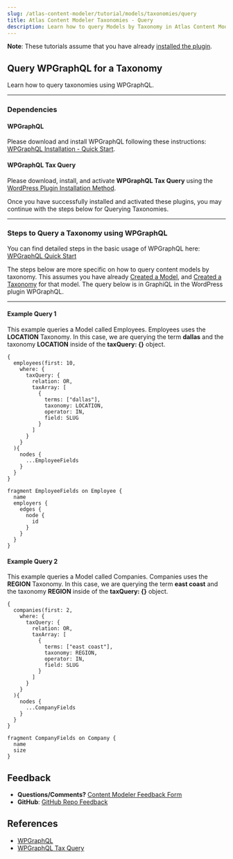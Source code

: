 ```yaml
---
slug: /atlas-content-modeler/tutorial/models/taxonomies/query
title: Atlas Content Modeler Taxonomies - Query
description: Learn how to query Models by Taxonomy in Atlas Content Modeler.
---
```


**Note**: These tutorials assume that you have already [installed the plugin](../../../introduction.mdx).

## Query WPGraphQL for a Taxonomy

Learn how to query taxonomies using WPGraphQL.

---

### Dependencies

#### WPGraphQL

Please download and install WPGraphQL following these instructions: [WPGraphQL Installation - Quick Start](https://www.wpgraphql.com/docs/quick-start/).

#### WPGraphQL Tax Query

Please download, install, and activate **WPGraphQL Tax Query** using the [WordPress Plugin Installation Method](https://wordpress.org/support/article/managing-plugins/#automatic-plugin-installation).

Once you have successfully installed and activated these plugins, you may continue with the steps below for Querying Taxonomies.

---

### Steps to Query a Taxonomy using WPGraphQL

You can find detailed steps in the basic usage of WPGraphQL here: [WPGraphQL Quick Start](https://www.wpgraphql.com/docs/quick-start/)

The steps below are more specific on how to query content models by taxonomy. This assumes you have already [Created a Model](../create.mdx), and [Created a Taxonomy](create.mdx) for that model. The query below is in GraphiQL in the WordPress plugin WPGraphQL.

---

#### Example Query 1

This example queries a Model called Employees. Employees uses the **LOCATION** Taxonomy. In this case, we are querying the term **dallas** and the taxonomy **LOCATION** inside of the **taxQuery: {}** object.

```
{
  employees(first: 10,
    where: {
      taxQuery: {
        relation: OR,
        taxArray: [
          {
            terms: ["dallas"],
            taxonomy: LOCATION,
            operator: IN,
            field: SLUG
          }
        ]
      }
  	}
  ){
    nodes {
      ...EmployeeFields
    }
  }
}

fragment EmployeeFields on Employee {
  name
  employers {
    edges {
      node {
        id
      }
    }
  }
}
```

#### Example Query 2

This example queries a Model called Companies. Companies uses the **REGION** Taxonomy. In this case, we are querying the term **east coast** and the taxonomy **REGION** inside of the **taxQuery: {}** object.

```
{
  companies(first: 2,
    where: {
      taxQuery: {
        relation: OR,
        taxArray: [
          {
            terms: ["east coast"],
            taxonomy: REGION,
            operator: IN,
            field: SLUG
          }
        ]
      }
  	}
  ){
    nodes {
      ...CompanyFields
    }
  }
}

fragment CompanyFields on Company {
  name
  size
}
```

## Feedback

- **Questions/Comments?** [Content Modeler Feedback Form](https://docs.google.com/forms/d/e/1FAIpQLScc2VN-GRSJMz8zVgJLL6kiX3VeV2jkSDnmU1gnuNElEHCEVQ/viewform)
- **GitHub**: [GitHub Repo Feedback](https://github.com/wpengine/atlas-content-modeler/issues/new/choose)

## References

- [WPGraphQL](https://www.wpgraphql.com/docs/quick-start/)
- [WPGraphQL Tax Query](https://github.com/wp-graphql/wp-graphql-tax-query)

